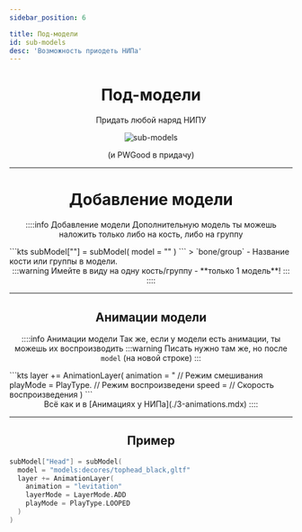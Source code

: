 ```yaml
---
sidebar_position: 6

title: Под-модели
id: sub-models
desc: 'Возможность приодеть НИПа'
---
```


<div align="center">

# Под-модели

Придать любой наряд НИПУ

<div className="show" id="mask">

![sub-models](@site/static/img/doc/titles/SubModels0.png)

</div>

(и PWGood в придачу)

---

# Добавление модели

::::info Добавление модели
Дополнительную модель ты можешь наложить только либо на кость, либо на группу
<div align="left">
```kts
subModel["<bone/group>"] = subModel(
  model = "<path/to/model>"
)
```
> `bone/group` - Название кости или группы в модели.
</div>
:::warning Имейте в виду
на одну кость/группу - **только 1 модель**!
:::
::::

---

## Анимации модели

::::info Анимации модели
Так же, если у модели есть анимации, ты можешь их воспроизводить
:::warning
Писать нужно там же, но после `model` (на новой строке)
:::
<div align="left">
```kts
layer += AnimationLayer(
  animation = "<animationName" // Название анимации
  layerMode = LayerMode.<TYPE> // Режим смешивания
  playMode = PlayType.<TYPE> // Режим воспроизведени
  speed = <Float> // Скорость воспроизведения
)
```
</div>
Всё как и в [Анимациях у НИПа](./3-animations.mdx)
::::

---

## Пример

</div>

```kts
subModel["Head"] = subModel(
  model = "models:decores/tophead_black,gltf"
  layer += AnimationLayer(
    animation = "levitation"
    layerMode = LayerMode.ADD
    playMode = PlayType.LOOPED
  )
)
```